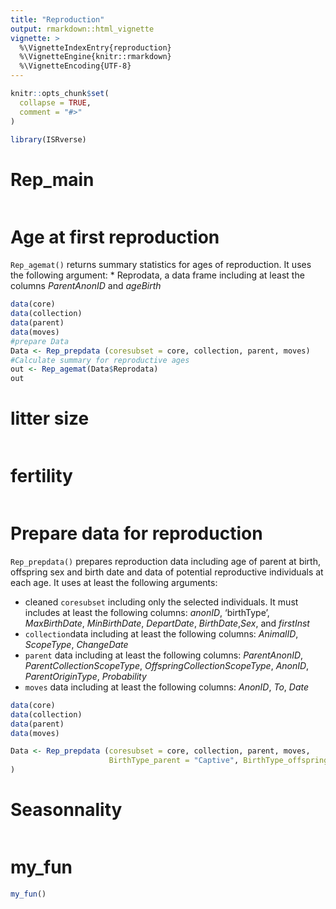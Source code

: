```yaml
---
title: "Reproduction"
output: rmarkdown::html_vignette
vignette: >
  %\VignetteIndexEntry{reproduction}
  %\VignetteEngine{knitr::rmarkdown}
  %\VignetteEncoding{UTF-8}
---
```


```r
knitr::opts_chunk$set(
  collapse = TRUE,
  comment = "#>"
)
```

```r
library(ISRverse)
```

<!-- WARNING - This vignette is generated by {fusen} from dev/flat_repro.Rmd: do not edit by hand -->

# Rep_main

```r

```

# Age at first reproduction

`Rep_agemat()` returns summary statistics for ages of reproduction. It uses the following argument:
* Reprodata, a data frame including at least the columns *ParentAnonID* and *ageBirth*


```r
data(core)
data(collection)
data(parent)
data(moves)
#prepare Data
Data <- Rep_prepdata (coresubset = core, collection, parent, moves)
#Calculate summary for reproductive ages
out <- Rep_agemat(Data$Reprodata)
out

```

# litter size

```r

```

# fertility

```r

```

# Prepare data for reproduction

`Rep_prepdata()` prepares reproduction data including age of parent at birth, offspring sex and birth date and data of potential reproductive individuals at each age. It uses at least the following arguments:

* cleaned `coresubset` including only the selected individuals. It must includes at least the following columns: *anonID*, 'birthType', *MaxBirthDate*, *MinBirthDate*, *DepartDate*, *BirthDate*,*Sex*, and *firstInst*
* `collection`data including at least the following columns: *AnimalID*, *ScopeType*, *ChangeDate*
* `parent` data including at least the following columns: *ParentAnonID*, *ParentCollectionScopeType*, *OffspringCollectionScopeType*, *AnonID*, *ParentOriginType*, *Probability*
* `moves` data including at least the following columns: *AnonID*, *To*, *Date*



```r
data(core)
data(collection)
data(parent)
data(moves)

Data <- Rep_prepdata (coresubset = core, collection, parent, moves,
                      BirthType_parent = "Captive", BirthType_offspring = "Captive"
)
```

# Seasonnality

```r

```

# my_fun

```r
my_fun()
```

